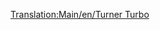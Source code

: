 [[Translation:Main/en/Turner Turbo]]{{en/-}}{{Template:Train/Fr
|Nom=Turner Turbo
|Image=[[File:en/Turnerturbo.png]]
|Coût=41 014£ (82 028$)
|Vitesse=160 km/h (100 mph)
|Poids=190 t
|Puissance=3500 cv (2611 kW)
|Entretien=3 122£ (6 244$)
|Conception=1977
|Vie=22 
|Capacité=N/A
|Description=
|Réalité=La Turner Turbo est basée sur le véritable [http://www.wikipedia.org/wiki/fr:Train Turbo (United Aircraft Corporation) Turbo-Train] de UAC.
}}